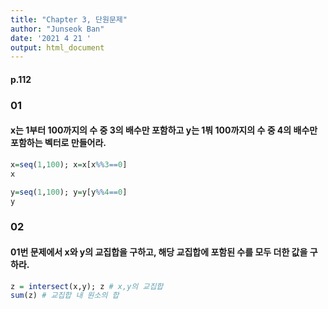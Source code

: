 ```yaml
---
title: "Chapter 3, 단원문제"
author: "Junseok Ban"
date: '2021 4 21 '
output: html_document
---
```

#### p.112
### 01
#### x는 1부터 100까지의 수 중 3의 배수만 포함하고 y는 1붜 100까지의 수 중 4의 배수만 포함하는 벡터로 만들어라.
```r
x=seq(1,100); x=x[x%%3==0]
x

y=seq(1,100); y=y[y%%4==0]
y
```

### 02
#### 01번 문제에서 x와 y의 교집합을 구하고, 해당 교집합에 포함된 수를 모두 더한 값을 구하라.
```r
z = intersect(x,y); z # x,y의 교집합
sum(z) # 교집합 내 원소의 합
```

